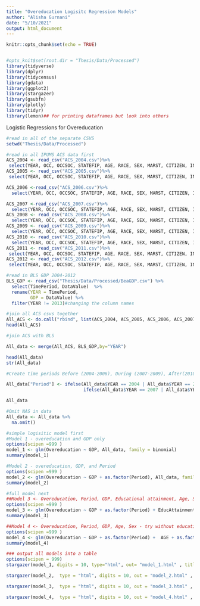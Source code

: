 ```yaml
---
title: "Overeducation Logisitc Regression Models"
author: "Alisha Gurnani"
date: "5/10/2021"
output: html_document
---
```



```r
knitr::opts_chunk$set(echo = TRUE)


#opts_knit$set(root.dir = "Thesis/Data/Processed")
library(tidyverse)
library(dplyr)
library(tidycensus)
library(gdata)
library(ggplot2)
library(stargazer)
library(gsubfn)
library(plotly)
library(tidyr)
library(lemon)## for printing dataframes but look into others
```


Logistic Regressions for Overeducation


```r
#read in all of the separate CSVS
setwd("Thesis/Data/Processed")

#read in all IPUMS ACS data first
ACS_2004 <- read_csv("ACS_2004.csv")%>%
 select(YEAR, OCC, OCCSOC, STATEFIP, AGE, RACE, SEX, MARST, CITIZEN, INCTOT, REGION,IND, EducAttainment, Overeducation)
ACS_2005 <- read_csv("ACS_2005.csv")%>%
 select(YEAR, OCC, OCCSOC, STATEFIP, AGE, RACE, SEX, MARST, CITIZEN, INCTOT, REGION,IND, EducAttainment, Overeducation)

ACS_2006 <-read_csv("ACS_2006.csv")%>%
  select(YEAR, OCC, OCCSOC, STATEFIP, AGE, RACE, SEX, MARST, CITIZEN, INCTOT, REGION,IND, EducAttainment, Overeducation)

ACS_2007 <-read_csv("ACS_2007.csv")%>%
  select(YEAR, OCC, OCCSOC, STATEFIP, AGE, RACE, SEX, MARST, CITIZEN, INCTOT, REGION,IND, EducAttainment, Overeducation)
ACS_2008 <- read_csv("ACS_2008.csv")%>%
  select(YEAR, OCC, OCCSOC, STATEFIP, AGE, RACE, SEX, MARST, CITIZEN, INCTOT, REGION,IND, EducAttainment, Overeducation)
ACS_2009 <- read_csv("ACS_2009.csv")%>%
  select(YEAR, OCC, OCCSOC, STATEFIP, AGE, RACE, SEX, MARST, CITIZEN, INCTOT, REGION,IND, EducAttainment, Overeducation)
ACS_2010 <- read_csv("ACS_2010.csv")%>%
  select(YEAR, OCC, OCCSOC, STATEFIP, AGE, RACE, SEX, MARST, CITIZEN, INCTOT, REGION,IND, EducAttainment, Overeducation)
ACS_2011 <- read_csv("ACS_2011.csv")%>%
 select(YEAR, OCC, OCCSOC, STATEFIP, AGE, RACE, SEX, MARST, CITIZEN, INCTOT, REGION,IND, EducAttainment, Overeducation)
ACS_2012 <- read_csv("ACS_2012.csv")%>%
 select(YEAR, OCC, OCCSOC, STATEFIP, AGE, RACE, SEX, MARST, CITIZEN, INCTOT, REGION,IND, EducAttainment, Overeducation)

#read in BLS GDP 2004-2012
BLS_GDP <- read_csv("Thesis/Data/Processed/BeaGDP.csv") %>%
  select(TimePeriod, DataValue)  %>%
  rename(YEAR = TimePeriod,
         GDP = DataValue) %>%
  filter(YEAR != 2013)#changing the column names
```



```r
#join all ACS csvs together
All_ACS <- do.call("rbind", list(ACS_2004, ACS_2005, ACS_2006, ACS_2007, ACS_2008, ACS_2009, ACS_2010, ACS_2011, ACS_2012))
head(All_ACS)

```

```r
#join ACS with BLS

All_data <- merge(All_ACS, BLS_GDP,by="YEAR")

head(All_data)
str(All_data)
```



```r
#Create time periods Before (2004-2006), During (2007-2009), After(2010-2012)

All_data["Period"] <- ifelse(All_data$YEAR == 2004 | All_data$YEAR == 2005 | All_data$YEAR == 2006, 1,
                             ifelse(All_data$YEAR == 2007 | All_data$YEAR == 2008 | All_data$YEAR == 2009, 2,3))

All_data

```

```r
#Omit NAS in data
All_data <- All_data %>%
  na.omit()
```


```r
#simple logisitic model first
#Model 1 - overeducation and GDP only 
options(scipen =999 )
model_1 <- glm(Overeducation ~ GDP, All_data, family = binomial)
summary(model_1)

```


```r
#Model 2 - overeducation, GDP, and Period
options(scipen =999 )
model_2 <- glm(Overeducation ~ GDP + as.factor(Period), All_data, family = binomial) 
summary(model_2)
```



```r
#full model next
##Model 3 <- Overeducation, Period, GDP, Educational attainment, Age, Sex
options(scipen =999 )
model_3 <- glm(Overeducation ~ GDP + as.factor(Period) + EducAttainment + AGE + as.factor(SEX) , All_data, family = binomial)
summary(model_3)
```

  
```r
##Model 4 <- Overeducation, Period, GDP, Age, Sex - try without education attainment
options(scipen =999 )
model_4 <- glm(Overeducation ~ GDP + as.factor(Period) +  AGE + as.factor(SEX) , All_data, family = binomial)
summary(model_4)
```



```r
### output all models into a table
options(scipen = 999)
stargazer(model_1, digits = 10, type="html", out= "model_1.html" , title = "Model 1")

stargazer(model_2,  type = "html", digits = 10, out = "model_2.html" , title = "Model 2")

stargazer(model_3,  type = "html", digits = 10, out = "model_3.html" , title = "Model 3")

stargazer(model_4,  type = "html", digits = 10, out = "model_4.html" , title = "Model 4")
```
  


